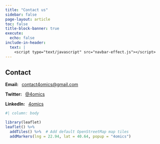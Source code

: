 ```yaml
---
title: "Contact us"
sidebar: false
page-layout: article
toc: false
title-block-banner: true
execute:
  echo: false
include-in-header: 
  text: |
    <script type="text/javascript" src="navbar-effect.js"></script>
---
```


## Contact

**Email:**  &ensp;[contact4omics\@gmail.com](mailto:contact4omics@gmail.com)

**Twitter:**  &ensp;[\@4omics](https://twitter.com/4omics)

**LinkedIn:**  &ensp;[4omics](https://www.linkedin.com/company/4omics)

```r
#| column: body

library(leaflet)
leaflet() %>%
  addTiles() %>%  # Add default OpenStreetMap map tiles
  addMarkers(lng = 22.94, lat = 40.64, popup = "4omics")
```

<!-- ## [Terms & Conditions](/ts-and-cs.qmd) -->